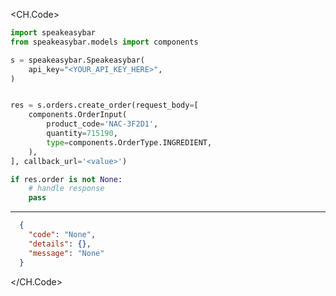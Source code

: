 
<CH.Code>
```python CreateOrder.py
import speakeasybar
from speakeasybar.models import components

s = speakeasybar.Speakeasybar(
    api_key="<YOUR_API_KEY_HERE>",
)


res = s.orders.create_order(request_body=[
    components.OrderInput(
        product_code='NAC-3F2D1',
        quantity=715190,
        type=components.OrderType.INGREDIENT,
    ),
], callback_url='<value>')

if res.order is not None:
    # handle response
    pass

```
---

```json Example Response
  {
    "code": "None",
    "details": {},
    "message": "None"
  }
```
</CH.Code>
